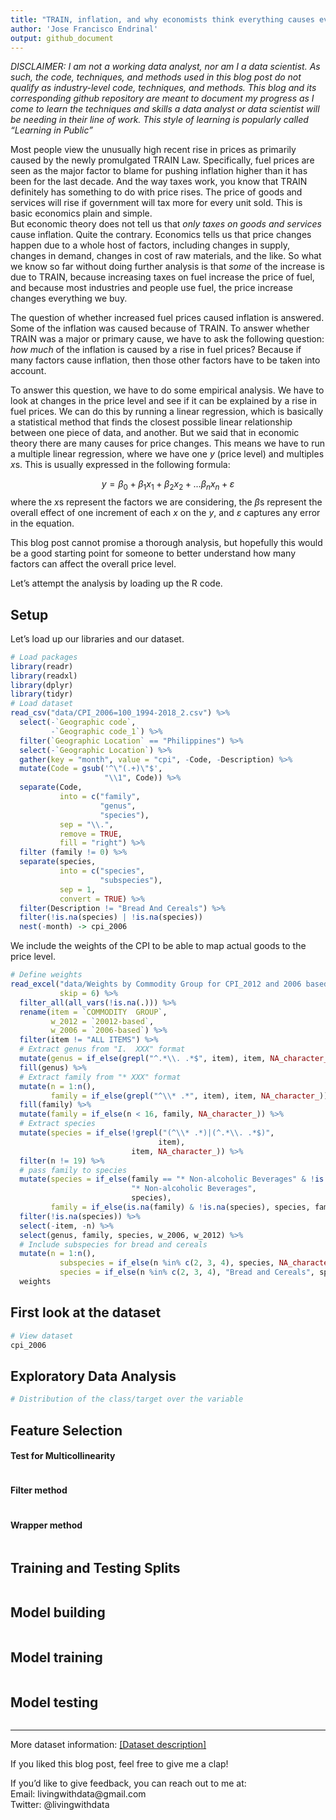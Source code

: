 ```yaml
---
title: "TRAIN, inflation, and why economists think everything causes everything"
author: 'Jose Francisco Endrinal'
output: github_document
---
```


*DISCLAIMER: I am not a working data analyst, nor am I a data scientist. As such, the code, techniques, and methods used in this blog post do not qualify as industry-level code, techniques, and methods. This blog and its corresponding github repository are meant to document my progress as I come to learn the techniques and skills a data analyst or data scientist will be needing in their line of work. This style of learning is popularly called "Learning in Public"*

Most people view the unusually high recent rise in prices as primarily caused by the newly promulgated TRAIN Law. Specifically, fuel prices are seen as the major factor to blame for pushing inflation higher than it has been for the last decade. And the way taxes work, you know that TRAIN definitely has something to do with price rises. The price of goods and services will rise if government will tax more for every unit sold. This is basic economics plain and simple.  
But economic theory does not tell us that *only taxes on goods and services* cause inflation. Quite the contrary. Economics tells us that price changes happen due to a whole host of factors, including changes in supply, changes in demand, changes in cost of raw materials, and the like. So what we know so far without doing further analysis is that *some* of the increase is due to TRAIN, because increasing taxes on fuel increase the price of fuel, and because most industries and people use fuel, the price increase changes everything we buy.  

The question of whether increased fuel prices caused inflation is answered. Some of the inflation was caused because of TRAIN. To answer whether TRAIN was a major or primary cause, we have to ask the following question: *how much* of the inflation is caused by a rise in fuel prices? Because if many factors cause inflation, then those other factors have to be taken into account.  

To answer this question, we have to do some empirical analysis. We have to look at changes in the price level and see if it can be explained by a rise in fuel prices. We can do this by running a linear regression, which is basically a statistical method that finds the closest possible linear relationship between one piece of data, and another. But we said that in economic theory there are many causes for price changes. This means we have to run a multiple linear regression, where we have one $y$ (price level) and multiples $x$s. This is usually expressed in the following formula:

$$y = \beta_{0} + \beta_{1}x_{1} + \beta_{2}x_{2} + ... \beta_{n}x_{n} + \varepsilon$$
where the $x$s represent the factors we are considering, the $\beta$s represent the overall effect of one increment of each $x$ on the $y$, and $\varepsilon$ captures any error in the equation.  

This blog post cannot promise a thorough analysis, but hopefully this would be a good starting point for someone to better understand how many factors can affect the overall price level.  

Let's attempt the analysis by loading up the R code.  

## Setup

Let's load up our libraries and our dataset.

```r
# Load packages
library(readr)
library(readxl)
library(dplyr)
library(tidyr)
# Load dataset
read_csv("data/CPI_2006=100_1994-2018_2.csv") %>% 
  select(-`Geographic code`, 
         -`Geographic code_1`) %>% 
  filter(`Geographic Location` == "Philippines") %>% 
  select(-`Geographic Location`) %>% 
  gather(key = "month", value = "cpi", -Code, -Description) %>% 
  mutate(Code = gsub('^\"(.+)\"$', 
                     "\\1", Code)) %>% 
  separate(Code, 
           into = c("family", 
                    "genus", 
                    "species"), 
           sep = "\\.", 
           remove = TRUE, 
           fill = "right") %>% 
  filter (family != 0) %>% 
  separate(species, 
           into = c("species", 
                    "subspecies"), 
           sep = 1, 
           convert = TRUE) %>% 
  filter(Description != "Bread And Cereals") %>% 
  filter(!is.na(species) | !is.na(species))
  nest(-month) -> cpi_2006
```

We include the weights of the CPI to be able to map actual goods to the price level.  

```r
# Define weights
read_excel("data/Weights by Commodity Group for CPI_2012 and 2006 based, Philippines, NCR, and AONCR_2.xlsx", 
           skip = 6) %>% 
  filter_all(all_vars(!is.na(.))) %>% 
  rename(item = `COMMODITY  GROUP`, 
         w_2012 = `20012-based`, 
         w_2006 = `2006-based`) %>% 
  filter(item != "ALL ITEMS") %>% 
  # Extract genus from "I.  XXX" format
  mutate(genus = if_else(grepl("^.*\\. .*$", item), item, NA_character_)) %>% 
  fill(genus) %>% 
  # Extract family from "* XXX" format
  mutate(n = 1:n(), 
         family = if_else(grepl("^\\* .*", item), item, NA_character_)) %>% 
  fill(family) %>% 
  mutate(family = if_else(n < 16, family, NA_character_)) %>% 
  # Extract species
  mutate(species = if_else(!grepl("(^\\* .*)|(^.*\\. .*$)", 
                                 item), 
                           item, NA_character_)) %>% 
  filter(n != 19) %>% 
  # pass family to species
  mutate(species = if_else(family == "* Non-alcoholic Beverages" & !is.na(family), 
                           "* Non-alcoholic Beverages", 
                           species), 
         family = if_else(is.na(family) & !is.na(species), species, family)) %>% 
  filter(!is.na(species)) %>% 
  select(-item, -n) %>% 
  select(genus, family, species, w_2006, w_2012) %>% 
  # Include subspecies for bread and cereals
  mutate(n = 1:n(), 
           subspecies = if_else(n %in% c(2, 3, 4), species, NA_character_), 
           species = if_else(n %in% c(2, 3, 4), "Bread and Cereals", species)) ->
  weights
```

## First look at the dataset

```r
# View dataset
cpi_2006 
```


## Exploratory Data Analysis

```r
# Distribution of the class/target over the variable

```


## Feature Selection


#### Test for Multicollinearity

```r

```

#### Filter method
```r

```

#### Wrapper method
```r

```


## Training and Testing Splits

```r

```


## Model building

```r

```


## Model training

```r

```


## Model testing

```r

```


***
More dataset information: [[Dataset description]](link to website)  

If you liked this blog post, feel free to give me a clap! 

If you'd like to give feedback, you can reach out to me at:  
Email: livingwithdata@gmail.com  
Twitter: @livingwithdata
